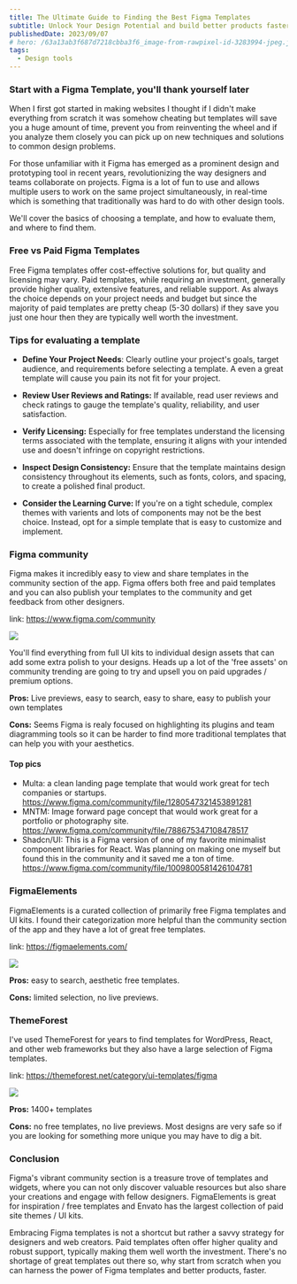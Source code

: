 ```yaml
---
title: The Ultimate Guide to Finding the Best Figma Templates
subtitle: Unlock Your Design Potential and build better products faster
publishedDate: 2023/09/07
# hero: /63a13ab3f687d7218cbba3f6_image-from-rawpixel-id-3283994-jpeg.jpg
tags:
  - Design tools
---
```


### Start with a Figma Template, you'll thank yourself later
When I first got started in making websites I thought if I didn't make everything from scratch it was somehow cheating but templates will save you a huge amount of time, prevent you from reinventing the wheel and if you analyze them closely you can pick up on new techniques and solutions to common design problems.

For those unfamiliar with it Figma has emerged as a prominent design and prototyping tool in recent years, revolutionizing the way designers and teams collaborate on projects. Figma is a lot of fun to use and allows multiple users to work on the same project simultaneously, in real-time which is something that traditionally was hard to do with other design tools.

We'll cover the basics of choosing a template, and how to evaluate them, and where to find them.

### Free vs Paid Figma Templates
Free Figma templates offer cost-effective solutions for, but quality and licensing may vary. Paid templates, while requiring an investment, generally provide higher quality, extensive features, and reliable support. 
As always the choice depends on your project needs and budget but since the majority of paid templates are pretty cheap (5-30 dollars) if they save you just one hour then they are typically well worth the investment.

### Tips for evaluating a template
- <b>Define Your Project Needs</b>: Clearly outline your project's goals, target audience, and requirements before selecting a template. A even a great template will cause you pain its not fit for your project.

- <b>Review User Reviews and Ratings:</b> If available, read user reviews and check ratings to gauge the template's quality, reliability, and user satisfaction.

- <b>Verify Licensing:</b> Especially for free templates understand the licensing terms associated with the template, ensuring it aligns with your intended use and doesn't infringe on copyright restrictions.

- <b>Inspect Design Consistency:</b> Ensure that the template maintains design consistency throughout its elements, such as fonts, colors, and spacing, to create a polished final product.

- <b>Consider the Learning Curve: </b>If you're on a tight schedule, complex themes with varients and lots of components may not be the best choice. Instead, opt for a simple template that is easy to customize and implement.

### Figma community 
Figma makes it incredibly easy to view and share templates in the community section of the app. 
Figma offers both free and paid templates and you can also publish your templates to the community and get feedback from other designers.

link: https://www.figma.com/community

<img src="/figma-community.png" />
<br/>

You'll find everything from full UI kits to individual design assets that can add some extra polish to your designs.
Heads up a lot of the 'free assets' on community trending are going to try and upsell you on paid upgrades / premium options.

<b>Pros:</b> Live previews, easy to search, easy to share, easy to publish your own templates

<b>Cons:</b> Seems Figma is realy focused on highlighting its plugins and team diagramming tools so it can be harder to find more traditional templates that can help you with your aesthetics.


#### Top pics
- Multa: a clean landing page template that would work great for tech companies or startups.
  https://www.figma.com/community/file/1280547321453891281
- MNTM: Image forward page concept that would work great for a portfolio or photography site.
  https://www.figma.com/community/file/788675347108478517
- Shadcn/UI: This is a Figma version of one of my favorite minimalist component libraries for React. Was planning on making one myself but found this in the community and it saved me a ton of time.
  https://www.figma.com/community/file/1009800581426104781


### FigmaElements
FigmaElements is a curated collection of primarily free Figma templates and UI kits. I found their categorization more helpful than the community section of the app and they have a lot of great free templates.

link: https://figmaelements.com/

<img src="/figma-elements.png" />
<br/>

<b>Pros:</b> easy to search, aesthetic free templates.

<b>Cons:</b> limited selection, no live previews.

### ThemeForest
I've used ThemeForest for years to find templates for WordPress, React, and other web frameworks but they also have a large selection of Figma templates.

link: https://themeforest.net/category/ui-templates/figma

<img src="/figma-themes-envator.png" />
<br/>

<b>Pros:</b> 1400+ templates

<b>Cons:</b> no free templates, no live previews. Most designs are very safe so if you are looking for something more unique you may have to dig a bit.

### Conclusion

Figma's vibrant community section is a treasure trove of templates and widgets, where you can not only discover valuable resources but also share your creations and engage with fellow designers. FigmaElements is great for inspiration / free templates and Envato has the largest collection of paid site themes / UI kits.

Embracing Figma templates is not a shortcut but rather a savvy strategy for designers and web creators. Paid templates often offer higher quality and robust support, typically making them well worth the investment. There's no shortage of great templates out there so, why start from scratch when you can harness the power of Figma templates and better products, faster.